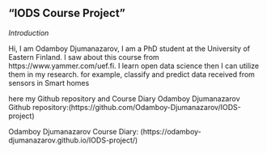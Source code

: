 
## "IODS Course Project"

*Introduction*
  
Hi, I am Odamboy Djumanazarov, I am a PhD student at the  University of Eastern Finland. I saw about this course from https://www.yammer.com/uef.fi. I learn open data science then I can utilize them in my research. for example, classify and predict  data received from sensors in Smart homes

here my Github repository and Course Diary
Odamboy Djumanazarov Github repository:(https://github.com/Odamboy-Djumanazarov/IODS-project)  

Odamboy Djumanazarov Course Diary: 
(https://odamboy-djumanazarov.github.io/IODS-project/)  



